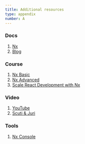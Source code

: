 ```yaml
---
title: Additional resources
type: appendix
number: A
---
```


### Docs

1. [Nx](https://nx.dev/)
2. [Blog](https://blog.nrwl.io/)

### Course

1. [Nx Basic](https://nxplaybook.com/courses/709074)
2. [Nx Advanced](https://nxplaybook.com/courses/701247)
3. [Scale React Development with Nx](https://egghead.io/courses/scale-react-development-with-nx-4038)

### Video

1. [YouTube](https://www.youtube.com/channel/UCF8luR7ORJTCwSNA9yZksCw)
2. [Scuti & Juri](https://www.youtube.com/watch?v=08JBw4rB6u0)

### Tools

1. [Nx Console](https://nx.dev/latest/angular/getting-started/console)
